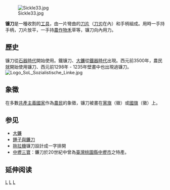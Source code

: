 [[File:Sickle33.jpg|right]]

'''镰刀'''是一種收割的[[工具|工具]]，由一片彎曲的[[刀片|刀片]]（[[刀刃|刀刃]]在內）和手柄組成。用時一手持手柄，刀片放平，一手持[[農作物|農作物]][[禾|禾]]草等，镰刀向內用力。

==歷史==
镰刀從[[石器時代|石器時代]]開始使用。鐵镰刀、[[大鐮|大鐮]]從[[鐵器時代|鐵器時代]]出現。西元前3500年，農民就開始使用镰刀、西元前1298年 - 1235年壁畫中也出現過镰刀。
[[File:Logo_SoL_Sozialistische_Linke.jpg|thumb]]
==象徵==
在多數[[共產主義國家|共產主義國家]]作為[[農民|農民]]的象徵，镰刀被畫在[[黨旗|黨旗]]（徽）或[[國旗|國旗]]（徽）上。

==参见==
* [[大鐮|大鐮]]
* [[錘子與鐮刀|錘子與鐮刀]]
* [[拖拉機|拖拉機]]镰刀設計成一字排開
* [[中壢三寶|中壢三寶]]：鐮刀於20世紀中曾為[[臺灣|臺灣]][[桃園市|桃園縣]][[中壢區|中壢市]]之特產。

== 延伸阅读 ==
{{Wikisource further reading}}

{{Authority control}}
[[Category:農具|L]]
[[Category:刃物|L]]
[[Category:園藝工具|L]]